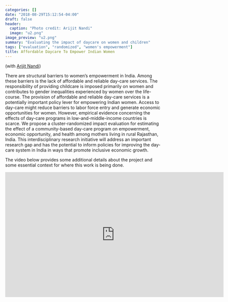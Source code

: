 ```yaml
---
categories: []
date: "2018-08-29T15:12:54-04:00"
draft: false
header:
  caption: "Photo credit: Arijit Nandi"
  image: "u2.png"
image_preview: "u2.png"
summary: "Evaluating the impact of daycare on women and children"
tags: ["evaluation", "randomized", "women's empowerment"]
title: Affordable Daycare To Empower Indian Women
---
```

(with [Arijit Nandi](https://www.mcgill.ca/epi-biostat-occh/arijit-nandi))

There are structural barriers to women’s empowerment in India. Among these barriers is the lack of affordable and reliable day-care services. The responsibility of providing childcare is imposed primarily on women and contributes to gender inequalities experienced by women over the life-course. The provision of affordable and reliable day-care services is a potentially important policy lever for empowering Indian women. Access to day-care might reduce barriers to labor force entry and generate economic opportunities for women. However, empirical evidence concerning the effects of day-care programs in low-and-middle-income countries is scarce. We propose a cluster-randomized impact evaluation for estimating the effect of a community-based day-care program on empowerment, economic opportunity, and health among mothers living in rural Rajasthan, India. This interdisciplinary research initiative will address an important research gap and has the potential to inform policies for improving the day-care system in India in ways that promote inclusive economic growth.

The video below provides some additional details about the project and some essential context for where this work is being done.

<iframe width="700" height="400" src="https://www.youtube.com/embed/EhG45a8WUxc" frameborder="0" allow="autoplay; encrypted-media" allowfullscreen></iframe>


